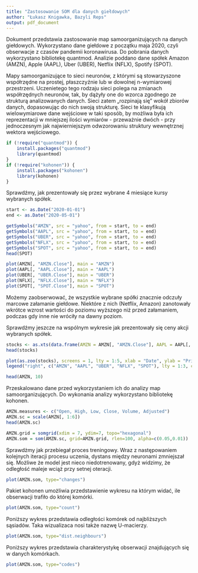 ```yaml
---
title: "Zastosowanie SOM dla danych giełdowych"
author: "Łukasz Knigawka, Bazyli Reps"
output: pdf_document
---
```


Dokument przedstawia zastosowanie map samoorganizujących na danych giełdowych. Wykorzystano dane giełdowe z początku maja 2020, czyli obserwacje z czasów pandemii koronawirusa. Do pobrania danych wykorzystano bibliotekę quantmod. Analizie poddano dane spółek Amazon (AMZN), Apple (AAPL), Uber (UBER), Netflix (NFLX), Spotify (SPOT).

Mapy samoorganizujące to sieci neuronów, z którymi są stowarzyszone współrzędne na prostej, płaszczyźnie lub w dowolnej n-wymiarowej przestrzeni. Uczenietego tego rodzaju sieci polega na zmianach współrzędnych neuronów, tak, by dążyły one do wzorca zgodnego ze strukturą analizowanych danych. Sieci zatem „rozpinają się” wokół zbiorów danych, dopasowując do nich swoją strukturę. Sieci te klasyfikują wielowymiarowe dane wejściowe w taki sposób, by możliwa była ich reprezentacji w mniejszej ilości wymiarów - przeważnie dwóch - przy jednoczesnym jak najwierniejszym odwzorowaniu struktury wewnętrznej wektora wejściowego.


```r
if (!require("quantmod")) {
    install.packages("quantmod")
    library(quantmod)
}
if (!require("kohonen")) {
    install.packages("kohonen")
    library(kohonen)
}
```

Sprawdźmy, jak prezentowały się przez wybrane 4 miesiące kursy wybranych spółek.

```r
start <- as.Date("2020-01-01")
end <- as.Date("2020-05-01")

getSymbols("AMZN", src = "yahoo", from = start, to = end)
getSymbols("AAPL", src = "yahoo", from = start, to = end)
getSymbols("UBER", src = "yahoo", from = start, to = end)
getSymbols("NFLX", src = "yahoo", from = start, to = end)
getSymbols("SPOT", src = "yahoo", from = start, to = end)
head(SPOT)
```
```r
plot(AMZN[, "AMZN.Close"], main = "AMZN")
plot(AAPL[, "AAPL.Close"], main = "AAPL")
plot(UBER[, "UBER.Close"], main = "UBER")
plot(NFLX[, "NFLX.Close"], main = "NFLX")
plot(SPOT[, "SPOT.Close"], main = "SPOT")
```

Możemy zaobserwować, że wszystkie wybrane spółki znacznie odczuły marcowe załamanie giełdowe. Niektóre z nich (Netflix, Amazon) zanotowały wkrótce wzrost wartości do poziomu wyższego niż przed załamaniem, podczas gdy inne nie wróciły na dawny poziom.

Sprawdźmy jeszcze na wspólnym wykresie jak prezentowały się ceny akcji wybranych spółek. 

```r
stocks <- as.xts(data.frame(AMZN = AMZN[, "AMZN.Close"], AAPL = AAPL[, "AAPL.Close"], UBER = UBER[, "UBER.Close"], NFLX = NFLX[, "NFLX.Close"], SPOT = SPOT[, "SPOT.Close"]))
head(stocks)
```
```r
plot(as.zoo(stocks), screens = 1, lty = 1:5, xlab = "Date", ylab = "Price", col = topo.colors(10))
legend("right", c("AMZN", "AAPL", "UBER", "NFLX", "SPOT"), lty = 1:3, cex = 0.5, col = topo.colors(10))
```
```r
head(AMZN, 10)
```

Przeskalowano dane przed wykorzystaniem ich do analizy map samoorganizujących. Do wykonania analizy wykorzystano bibliotekę kohonen.

```r
AMZN.measures <- c("Open, High, Low, Close, Volume, Adjusted")
AMZN.sc = scale(AMZN[, 1:6])
head(AMZN.sc)
```
```r
AMZN.grid = somgrid(xdim = 7, ydim=7, topo="hexagonal")
AMZN.som = som(AMZN.sc, grid=AMZN.grid, rlen=100, alpha=c(0.05,0.01))
```
Sprawdżmy jak przebiegał proces treningowy. Wraz z następowaniem kolejnych iteracji procesu uczenia, dystans między neuronami zmniejszał się. Możliwe że model jest nieco niedotrenowany, gdyż widzimy, że odległość maleje wciąż przy setnej oteracji.
```r
plot(AMZN.som, type="changes")
```

Pakiet kohonen umożliwia przedstawienie wykresu na którym widać, ile obserwacji trafiło do której komórki.

```r
plot(AMZN.som, type="count")
```

Poniższy wykres przedstawia odległości komórek od najbliższych sąsiadów. Taka wizualizaca nosi także nazwę U-macierzy.

```r
plot(AMZN.som, type="dist.neighbours")
```

Poniższy wykres przedstawia charakterystykę obserwacji znajdujących się w danych komórkach.

```r
plot(AMZN.som, type="codes")
```



